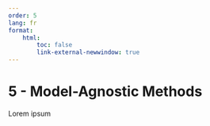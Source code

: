 ```yaml
---
order: 5
lang: fr
format:
    html:
        toc: false
        link-external-newwindow: true
---
```


# 5 - Model-Agnostic Methods

Lorem ipsum
